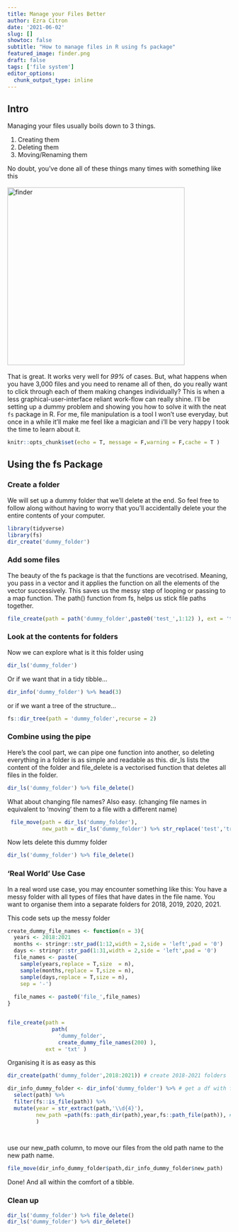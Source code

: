 ```yaml
---
title: Manage your Files Better
author: Ezra Citron
date: '2021-06-02'
slug: []
showtoc: false
subtitle: "How to manage files in R using fs package"
featured_image: finder.png
draft: false
tags: ['file system']
editor_options:
  chunk_output_type: inline
---
```

## Intro

Managing your files usually boils down to 3 things.  

1. Creating them
2. Deleting them
3. Moving/Renaming them

No doubt, you've done all of these things many times with something like this
<br><br>
<img src = "finder.png" alt = "finder" width  = 400px>
<br><br>
That is great. It works very well for *99%* of cases. But, what happens when you have 3,000 files and you need to rename all of then, do you really want to click through each of them making changes individually? This is when a less graphical-user-interface reliant work-flow can really shine. I'll be setting up a dummy problem and showing you how to solve it with the neat `fs` package in R. For me, file manipulation is a tool I won't use everyday, but once in a while it'll make me feel like a magician and i'll be very happy I took the time to learn about it. 

```r
knitr::opts_chunk$set(echo = T, message = F,warning = F,cache = T )
```

## Using the fs Package

### Create a folder
We will set up a dummy folder that we'll delete at the end. So feel free to follow along without having to worry that you'll accidentally delete your the entire contents of your computer.


```r
library(tidyverse) 
library(fs)
dir_create('dummy_folder')
```

### Add some files

The beauty of the fs package is that the functions are vecotrised. Meaning, you pass in a vector and it applies the function on all the elements of the vector successively. This saves us the messy step of looping or passing to a map function. The path() function from fs, helps us stick file paths together. 

```r
file_create(path = path('dummy_folder',paste0('test_',1:12) ), ext = 'txt' )
```

### Look at the contents for folders
Now we can explore what is it this folder using
```r
dir_ls('dummy_folder')
```

Or if we want that in a tidy tibble...

```r
dir_info('dummy_folder') %>% head(3) 
```

or if we want a tree of the structure...

```r
fs::dir_tree(path = 'dummy_folder',recurse = 2)
```

### Combine using the pipe
Here's the cool part, we can pipe one function into another, so deleting everything in a folder is as simple and readable as this. dir_ls lists the content of the folder and file_delete is a vectorised function that deletes all files in the folder.  

```r
dir_ls('dummy_folder') %>% file_delete()
```

What about changing file names? Also easy. (changing file names in equivalent to 'moving' them to a file with a different name)

```r
 file_move(path = dir_ls('dummy_folder'),
           new_path = dir_ls('dummy_folder') %>% str_replace('test','train'))
```

Now lets delete this dummy folder

```r
dir_ls('dummy_folder') %>% file_delete()
```

### 'Real World' Use Case

In a real word use case, you may encounter something like this:
You have a messy folder with all types of files that have dates in the file name.
You want to organise them into a separate folders for 2018, 2019, 2020, 2021.

This code sets up the messy folder
```r
create_dummy_file_names <- function(n = 3){
  years <- 2018:2021
  months <- stringr::str_pad(1:12,width = 2,side = 'left',pad = '0')
  days <- stringr::str_pad(1:31,width = 2,side = 'left',pad = '0')
  file_names <- paste(
    sample(years,replace = T,size  = n),
    sample(months,replace = T,size = n),
    sample(days,replace = T,size = n),
    sep = '-')
  
  file_names <- paste0('file_',file_names)
}


file_create(path = 
              path(
                'dummy_folder',
                create_dummy_file_names(200) ),
            ext = 'txt' )

```


Organising it is as easy as this
```r
dir_create(path('dummy_folder',2018:2021)) # create 2018-2021 folders

dir_info_dummy_folder <- dir_info('dummy_folder') %>% # get a df with file info
  select(path) %>%
  filter(fs::is_file(path)) %>% 
  mutate(year = str_extract(path,'\\d{4}'),
         new_path =path(fs::path_dir(path),year,fs::path_file(path)), # extract only the directory part of file path
         )

  
```

use our new_path column, to move our files from the old path name to the new path name. 
```r
file_move(dir_info_dummy_folder$path,dir_info_dummy_folder$new_path)
```

Done!
And all within the comfort of a tibble.

### Clean up

```r
dir_ls('dummy_folder') %>% file_delete()
dir_ls('dummy_folder') %>% dir_delete()
```


